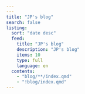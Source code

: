 ```yaml
---
---
title: "JP's blog"
search: false
listing:
  sort: "date desc"
  feed: 
    title: "JP's blog"
    description: "JP's blog"
    items: 10
    type: full
    language: en
  contents:
    - "blog/**/index.qmd"
    - "!blog/index.qmd"
---
```

